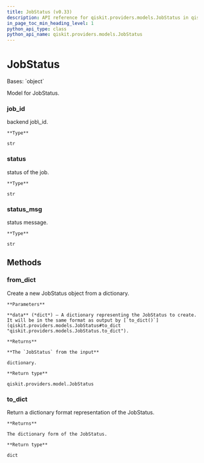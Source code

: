 ```yaml
---
title: JobStatus (v0.33)
description: API reference for qiskit.providers.models.JobStatus in qiskit v0.33
in_page_toc_min_heading_level: 1
python_api_type: class
python_api_name: qiskit.providers.models.JobStatus
---
```


# JobStatus

<Class id="qiskit.providers.models.JobStatus" isDedicatedPage={true} github="https://github.com/qiskit/qiskit/tree/stable/0.19/qiskit/providers/models/jobstatus.py" signature="JobStatus(job_id, status, status_msg, **kwargs)" modifiers="class">
  Bases: `object`

  Model for JobStatus.

  ### job\_id

  <Attribute id="qiskit.providers.models.JobStatus.job_id">
    backend job\_id.

    **Type**

    str
  </Attribute>

  ### status

  <Attribute id="qiskit.providers.models.JobStatus.status">
    status of the job.

    **Type**

    str
  </Attribute>

  ### status\_msg

  <Attribute id="qiskit.providers.models.JobStatus.status_msg">
    status message.

    **Type**

    str
  </Attribute>

  ## Methods

  <span id="qiskit-providers-models-jobstatus-from-dict" />

  ### from\_dict

  <Function id="qiskit.providers.models.JobStatus.from_dict" signature="JobStatus.from_dict(data)" modifiers="classmethod">
    Create a new JobStatus object from a dictionary.

    **Parameters**

    **data** (*dict*) – A dictionary representing the JobStatus to create. It will be in the same format as output by [`to_dict()`](qiskit.providers.models.JobStatus#to_dict "qiskit.providers.models.JobStatus.to_dict").

    **Returns**

    **The `JobStatus` from the input**

    dictionary.

    **Return type**

    qiskit.providers.model.JobStatus
  </Function>

  <span id="qiskit-providers-models-jobstatus-to-dict" />

  ### to\_dict

  <Function id="qiskit.providers.models.JobStatus.to_dict" signature="JobStatus.to_dict()">
    Return a dictionary format representation of the JobStatus.

    **Returns**

    The dictionary form of the JobStatus.

    **Return type**

    dict
  </Function>
</Class>

